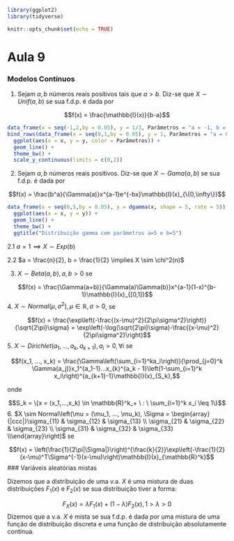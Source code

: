```r
library(ggplot2)
library(tidyverse)

knitr::opts_chunk$set(echo = TRUE)
```

# Aula 9

### Modelos Contínuos

1. Sejam $a,b$ números reais positivos tais que $a>b$. Diz-se que $X \sim Unif(a,b)$ se sua f.d.p. é dada por

$$f(x) = \frac{\mathbb{I}(x)}{b-a}$$
```r

data_frame(x = seq(-1,2,by = 0.05), y = 1/3, Parâmetros = "a = -1, b = 2") %>% 
bind_rows(data_frame(x = seq(0,1,by = 0.05), y = 1, Parâmetros = "a = 0, b = 1")) %>% 
  ggplot(aes(x = x, y = y, color = Parâmetros)) +
  geom_line() +
  theme_bw() +
  scale_y_continuous(limits = c(0,2))

```
2. Sejam $a,b$ números reais positivos. Diz-se que $X \sim Gama(a,b)$ se sua f.d.p. é dada por

$$f(x) = \frac{b^a}{\Gamma(a)}x^{a-1}e^{-bx}\mathbb{I}(x)_{\{0,\infty\}}$$
```r

data_frame(x = seq(0,5,by = 0.05), y = dgamma(x, shape = 5, rate = 5)) %>% 
  ggplot(aes(x = x, y = y)) +
  geom_line() +
  theme_bw() +
  ggtitle("Distribuição gamma com parâmetros a=5 e b=5")

```
2.1 $a = 1 \implies X \sim Exp(b)$

2.2 $a = \frac{n}{2}, b = \frac{1}{2} \implies X \sim \chi^2(n)$

3. $X \sim Beta(a,b), a,b > 0$ se

$$f(x) = \frac{\Gamma(a+b)}{\Gamma(a)\Gamma(b)}x^{a-1}(1-x)^{b-1}\mathbb{I}(x)_{[0,1]}$$
4. $X \sim Normal(\mu, \sigma^2), \mu \in \mathbb{R}, \sigma > 0$, se

$$f(x) = \frac{\exp\left(-\frac{(x-\mu)^2}{2\pi\sigma^2}\right)}{\sqrt{2\pi}\sigma} = \exp\left(-\log(\sqrt{2\pi}\sigma)-\frac{(x-\mu)^2}{2\pi\sigma^2}\right)$$
5. $X \sim Dirichlet(a_1, ..., a_k, a_{k+1}), a_i > 0, \forall i$ se

$$f(x_1, ..., x_k) = \frac{\Gamma\left(\sum_{i=1}^ka_i\right)}{\prod_{j=0}^k \Gamma(a_j)}x_1^{a_1-1}...x_{k}^{a_k - 1}\left(1-\sum_{i=1}^k x_i\right)^{a_{k+1}-1}\mathbb{I}(x)_{S_k},$$

onde

$$S_k = \{x = (x_1,...,x_k) \in \mathbb{R}^k_+ \ : \ \sum_{i=1}^k x_i \leq 1\}$$
6. $X \sim Normal\left(\mu = (\mu_1, ..., \mu_k), \Sigma = \begin{array}{|ccc|}\sigma_{11} & \sigma_{12} & \sigma_{13} \\ \sigma_{21} & \sigma_{22} & \sigma_{23} \\ \sigma_{31} & \sigma_{32} & \sigma_{33} \\\end{array}\right)$ se

$$f(x) = \left(\frac{1}{2\pi|\Sigma|}\right)^{\frac{k}{2}}\exp\left(-\frac{1}{2}(x-\mu)^T\Sigma^{-1}(x-\mu)\right)\mathbb{I}(x)_{\mathbb{R}^k}$$
### Variáveis aleatórias mistas

Dizemos que a distribuição de uma v.a. $X$ é uma mistura de duas distribuições $F_1(x)$ e $F_2(x)$ se sua distribuição tiver a forma:

$$F_X(x) = \lambda F_1(x)+(1-\lambda)F_2(x), 1 > \lambda > 0$$
Dizemos que a v.a. $X$ é mista se sua f.d.p. é dada por uma mistura de uma função de distribuição discreta e uma função de distribuição absolutamente contínua. 
